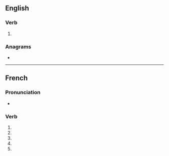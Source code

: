 {{also|anodisé}}
==English==

===Verb===
{{en-verb|anodis}}

# {{standard spelling of|from=Non-Oxford British spelling|lang=en|anodize}}

===Anagrams===
* {{anagrams|en|a=adeinos|Adonise|Oneidas|adonise|iodanes}}

----

==French==

===Pronunciation===
* {{homophones|anodisent|anodises|lang=fr}}

===Verb===
{{head|fr|verb form}}

# {{inflection of|anodiser||1|s|pres|indc|lang=fr}}
# {{inflection of|anodiser||3|s|pres|indc|lang=fr}}
# {{inflection of|anodiser||1|s|pres|subj|lang=fr}}
# {{inflection of|anodiser||3|s|pres|subj|lang=fr}}
# {{inflection of|anodiser||2|s|impr|lang=fr}}